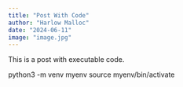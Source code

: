 ```yaml
---
title: "Post With Code"
author: "Harlow Malloc"
date: "2024-06-11"
image: "image.jpg"
---
```


This is a post with executable code.

python3 -m venv myenv
source myenv/bin/activate

